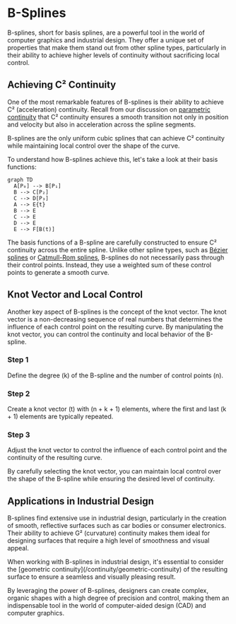 
# B-Splines

B-splines, short for basis splines, are a powerful tool in the world of computer graphics and industrial design. They offer a unique set of properties that make them stand out from other spline types, particularly in their ability to achieve higher levels of continuity without sacrificing local control.

## Achieving C² Continuity

One of the most remarkable features of B-splines is their ability to achieve C² (acceleration) continuity. Recall from our discussion on [parametric continuity](/continuity/parametric-continuity) that C² continuity ensures a smooth transition not only in position and velocity but also in acceleration across the spline segments.

<Callout>
B-splines are the only uniform cubic splines that can achieve C² continuity while maintaining local control over the shape of the curve.
</Callout>

To understand how B-splines achieve this, let's take a look at their basis functions:

```mermaid
graph TD
  A[P₀] --> B[P₁]
  B --> C[P₂]
  C --> D[P₃]
  A --> E{t}
  B --> E
  C --> E
  D --> E
  E --> F[B(t)]
```

The basis functions of a B-spline are carefully constructed to ensure C² continuity across the entire spline. Unlike other spline types, such as [Bézier splines](/bezier-splines) or [Catmull-Rom splines](/extended-spline-universe/cardinal-catmull-rom-splines), B-splines do not necessarily pass through their control points. Instead, they use a weighted sum of these control points to generate a smooth curve.

## Knot Vector and Local Control

Another key aspect of B-splines is the concept of the knot vector. The knot vector is a non-decreasing sequence of real numbers that determines the influence of each control point on the resulting curve. By manipulating the knot vector, you can control the continuity and local behavior of the B-spline.

<Steps>

### Step 1

Define the degree (k) of the B-spline and the number of control points (n).

### Step 2

Create a knot vector (t) with (n + k + 1) elements, where the first and last (k + 1) elements are typically repeated.

### Step 3

Adjust the knot vector to control the influence of each control point and the continuity of the resulting curve.

</Steps>

By carefully selecting the knot vector, you can maintain local control over the shape of the B-spline while ensuring the desired level of continuity.

## Applications in Industrial Design

B-splines find extensive use in industrial design, particularly in the creation of smooth, reflective surfaces such as car bodies or consumer electronics. Their ability to achieve G² (curvature) continuity makes them ideal for designing surfaces that require a high level of smoothness and visual appeal.

<Callout>
When working with B-splines in industrial design, it's essential to consider the [geometric continuity](/continuity/geometric-continuity) of the resulting surface to ensure a seamless and visually pleasing result.
</Callout>

By leveraging the power of B-splines, designers can create complex, organic shapes with a high degree of precision and control, making them an indispensable tool in the world of computer-aided design (CAD) and computer graphics.